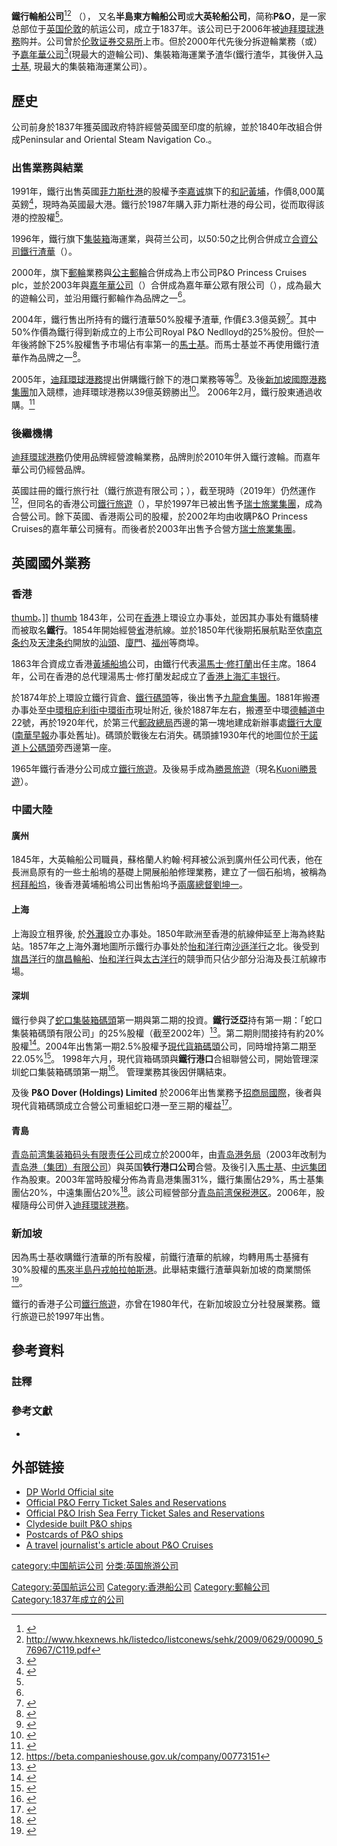 {{wwv|area=中國}}

{{Infobox company
 | name           = Peninsular and Oriental Steam Navigation Company（P&O）<br/>鐵行輪船公司
 | logo           = File:P&O.jpg
 | logo_size      = 250px
 | type           = [[上市公司|上市公司]]
 | foundation     = {{Start date and age|1837|df=yes}}
 | location       = {{UK}}[[倫敦|倫敦]]
 | key_people     = Sir John Parker（公司主席）<br>Robert Woods（[[CEO|CEO]]）
 | num_employees  = 22,038 （2004年）
 | industry       = [[航運|航運]]
 | fate           = 被[[迪拜環球港務|迪拜環球港務]][[併購|併購]]
 | defunct        = {{End date|df=yes|2006|3|7}}
 | products       = [[航運|船務]]、[[碼頭|碼頭服務]]、[[物流|物流]]、[[房地產|房地產]]
 | revenue        = {{profit}} £2.40 billion [[Pound_sterling|GBP]] (2004)| 
 | successors     = [[迪拜環球港務|迪拜環球港務]]（DP World）
 | footnotes      = [[File:P&O-house_flag.svg|150px]]鐵行輪船公司 [[海上用旗|海上用公司旗]]
}}

'''鐵行輪船公司'''<ref>{{cite web |url=http://www.hksargegu.org.hk/GOV_CIR/2012%20CSB%20CM_052012%20Travel%20Alowances.pdf |title=存档副本 |accessdate=2014-07-12 |deadurl=yes |archiveurl=https://web.archive.org/web/20160305080905/http://www.hksargegu.org.hk/GOV_CIR/2012%20CSB%20CM_052012%20Travel%20Alowances.pdf |archivedate=2016-03-05 }}</ref><ref>http://www.hkexnews.hk/listedco/listconews/sehk/2009/0629/00090_576967/C119.pdf</ref> （{{lang-en|Peninsular and Oriental Steam Navigation Company}}）， 又名'''半島東方輪船公司'''或'''大英轮船公司'''，简称'''P&O'''，是一家总部位于[[英国|英国]][[伦敦|伦敦]]的航运公司，成立于1837年。{{fact|date=2010年3月}}该公司已于2006年被[[迪拜環球港務|迪拜環球港務]]购并。公司曾於[[伦敦证券交易所|伦敦证券交易所]]上市。但於2000年代先後分拆遊輪業務（{{lang-en|P&O Cruises}}或{{lang|en|P&O Princess}}）予[[嘉年華公司|嘉年華公司]]<ref name=Carnival>{{cite news|url=http://news.bbc.co.uk/2/hi/business/2359839.stm|title=Carnival cruises towards P&O deal|publisher=英国广播公司|language=en|date=2002-10-25|access-date=2019-11-23}}</ref>(現最大的遊輪公司){{fact|date=2011年7月}}、集裝箱海運業予渣华(鐵行渣华，其後併入[[马士基|马士基]], 現最大的集裝箱海運業公司）。
== 歷史 ==
公司前身於1837年獲英國政府特許經營英國至印度的航線，並於1840年改組合併成Peninsular and Oriental Steam Navigation Co.。

===出售業務與結業===
1991年，鐵行出售英國[[菲力斯杜港|菲力斯杜港]]的股權予[[李嘉诚|李嘉诚]]旗下的[[和記黃埔|和記黃埔]]，作價8,000萬英鎊<ref name=菲力斯杜>{{cite news|title=P&O sells Felixstowe docks|first=Daniel|last=John|newspaper=[[衛報|衛報]]|location=倫敦|page=第12版|date=1991年6月13日|language=en}}</ref>，現時為英國最大港。鐵行於1987年購入菲力斯杜港的母公司{{link-en|European Ferries}}，從而取得該港的控股權<ref name=菲力斯杜/>。

1996年，鐵行旗下[[集裝箱|集裝箱]]海運業，與荷兰{{link-en|渣华|Nedlloyd}}公司，以50:50之比例合併成立[[合資公司|合資公司]][[鐵行渣華|鐵行渣華]]（{{lang-en|P&O Nedlloyd}}）。

2000年，旗下[[郵輪|郵輪]]業務與[[公主郵輪|公主郵輪]]合併成為上市公司P&O Princess Cruises plc，並於2003年與[[嘉年華公司|嘉年華公司]]（{{lang-en|Carnival Corporation}}）合併成為嘉年華公眾有限公司（{{lang-en|Carnival plc}}），成為最大的遊輪公司，並沿用鐵行郵輪作為品牌之一<ref name=Carnival/>。

2004年，鐵行售出所持有的鐵行渣華50%股權予渣華, 作價£3.3億英鎊<ref>{{cite news|url=http://www.guardian.co.uk/business/2004/feb/03/4|title=P&O casts off container unit|date=2004-02-03|accessdate=2010-03-21|work=《衛報》|location=倫敦}}</ref>。其中50%作價為鐵行得到新成立的上市公司Royal P&O Nedlloyd的25%股份。但於一年後將餘下25%股權售予市場佔有率第一的[[馬士基|馬士基]]。而馬士基並不再使用鐵行渣華作為品牌之一<ref>{{cite news|url=http://www.guardian.co.uk/business/2005/may/11/1|title=Maersk and Nedlloyd in bid talks|date=2005-05-113|accessdate=2010-03-21|work=《衛報》}}</ref>。

2005年，[[迪拜環球港務|迪拜環球港務]]提出併購鐵行餘下的港口業務等等<ref>{{cite news|url=http://news.bbc.co.uk/2/hi/business/4480542.stm|title=P&O agrees bid from Dubai Ports|date=2005-11-29|accessdate=2010-03-21|publisher=英国广播公司}}</ref>。及後[[新加坡國際港務集團|新加坡國際港務集團]]加入競標，迪拜環球港務以39億英鎊勝出<ref>{{cite news|url=http://news.bbc.co.uk/2/hi/business/4653596.stm|title=Bidding war stokes P&O's shares|date=2006-01-27|accessdate=2010-03-21|publisher=英国广播公司}}</ref>。 2006年2月，鐵行股東通過收購。<ref>{{cite news|url=http://news.bbc.co.uk/2/hi/business/4709782.stm|title=P&O shareholders back Dubai bid|date=2006-02-13|accessdate=2010-03-21|publisher=英国广播公司}}</ref>

===後繼機構===
[[迪拜環球港務|迪拜環球港務]]仍使用品牌{{link-en|鐵行渡輪|P&O Ferries}}經營渡輪業務，品牌{{link-en|鐵行愛爾蘭海|P&O Irish Sea}}則於2010年併入鐵行渡輪。而嘉年華公司仍經營品牌{{link-en|鐵行郵輪|P&O Cruises}}。

英國註冊的鐵行旅行社（鐵行旅遊有限公司；{{lang-en|P&O Travel Limited}}），截至現時（2019年）仍然運作<ref>https://beta.companieshouse.gov.uk/company/00773151</ref>，但同名的香港公司[[鐵行旅遊|鐵行旅遊]]（{{lang-en|P&O Travel Limited}}），早於1997年已被出售予[[瑞士旅業集團|瑞士旅業集團]]，成為合營公司。餘下英國、香港兩公司的股權，於2002年均由收購P&O Princess Cruises的嘉年華公司擁有。而後者於2003年出售予合營方[[瑞士旅業集團|瑞士旅業集團]]。

==英國國外業務==
=== 香港 ===
[[image:Hkpostoffice1946.jpg|thumb]]。]]
[[image:Blake_Pier_West.jpg|thumb]]
1843年，公司在[[香港|香港]]上環设立办事处，並因其办事处有鐵騎樓而被取名'''鐵行'''。{{fact|1845年首次开辟了[[上海|上海]]和香港之间的航线。|date=2010年3月}}1854年開始經營[[广州市|省]]港航線。並於1850年代後期拓展航點至依[[南京条约|南京条约]]及[[天津条约|天津条约]]開放的[[汕頭|汕頭]]、[[廈門|廈門]]、[[福州|福州]]等商埠。

1863年合資成立香港[[黃埔船塢|黃埔船塢]]公司，由鐵行代表[[湯馬士·修打蘭|湯馬士·修打蘭]]出任主席。1864年，公司在香港的总代理湯馬士·修打蘭发起成立了[[香港上海汇丰银行|香港上海汇丰银行]]。

於1874年於上環設立鐵行貨倉、[[鐵行碼頭|鐵行碼頭]]等，後出售予[[九龍倉集團|九龍倉集團]]。1881年搬遷办事处至[[中環|中環]][[租庇利街|租庇利街]][[中環街市|中環街市]]現址附近, 後於1887年左右，搬遷至中環[[德輔道中|德輔道中]]22號，再於1920年代，於第三代[[香港郵政總局|郵政總局]]西邊的第一塊地建成新辦事處[[鐵行大廈|鐵行大廈]]([[南華早報|南華早報]]办事处舊址)。碼頭於戰後左右消失。碼頭據1930年代的地圖位於[[干諾道|干諾道]][[卜公碼頭|卜公碼頭]]旁西邊第一座。

1965年鐵行香港分公司成立[[鐵行旅遊|鐵行旅遊]]。及後易手成為[[勝景旅遊|勝景旅遊]]（現名[[Kuoni勝景遊|Kuoni勝景遊]]）。

=== 中國大陸 ===
==== 廣州 ====
1845年，大英輪船公司職員，蘇格蘭人約翰·柯拜被公派到廣州任公司代表，他在長洲島原有的一些土船塢的基礎上開展船舶修理業務，建立了一個石船塢，被稱為[[柯拜船坞|柯拜船坞]]，後香港黃埔船塢公司出售船坞予[[兩廣總督|兩廣總督]][[劉坤一|劉坤一]]。

==== 上海 ====
上海設立租界後, 於[[外灘|外灘]]設立办事处。1850年歐洲至香港的航線伸延至上海為終點站。1857年之上海外灘地圖所示鐵行办事处於[[怡和洋行|怡和洋行]]南[[沙遜洋行|沙遜洋行]]之北。後受到[[旗昌洋行|旗昌洋行]]的[[旗昌輪船|旗昌輪船]]、[[怡和洋行|怡和洋行]]與[[太古洋行|太古洋行]]的競爭而只佔少部分沿海及長江航線市場。
====深圳====
鐵行參與了[[蛇口集裝箱碼頭|蛇口集裝箱碼頭]]第一期與第二期的投資。'''鐵行泛亞'''持有第一期：「蛇口集裝箱碼頭有限公司」的25%股權（截至2002年）<ref>{{cite news|url=http://www.coscopac.com.hk/big5/ir/announcements/a021125.pdf|title=中遠太平洋公告|date=2002-11-25|accessdate=2010-03-21|work=中遠太平洋|deadurl=yes|archiveurl=https://web.archive.org/web/20160305235644/http://www.coscopac.com.hk/big5/ir/announcements/a021125.pdf|archivedate=2016年3月5日|df=}}</ref>。第二期則間接持有約20%股權<ref>{{cite web|url=http://www.cmhi.com.hk/Upload/9/c-2002ar-full.pdf|title=2002年年报|accessdate=2010-03-21|work=招商局國際}}</ref>。2004年出售第一期2.5%股權予[[現代貨箱碼頭|現代貨箱碼頭]]公司，同時增持第二期至22.05%<ref>{{Cite web |url=http://www.wharfholdings.com/file/c20040407175852.doc |title=存档副本 |access-date=2010-03-21 |archive-url=https://web.archive.org/web/20160305021015/http://www.wharfholdings.com/file/c20040407175852.doc |archive-date=2016-03-05 |dead-url=yes }}</ref>。 1998年六月，現代貨箱碼頭與'''鐵行港口'''合組聯營公司，開始管理深圳蛇口集裝箱碼頭第一期<ref>{{cite web|url=http://www.hktdc.com/sourcing/hk_company_directory.htm?companyid=1X03GPZY&locale=zh_TW|title=
現代貨箱碼頭有限公司 - 香港|accessdate=2010-03-21|work=香港貿發局網頁}}</ref>。 管理業務其後因併購結束。

及後 '''P&O Dover (Holdings) Limited''' 於2006年出售業務予[[招商局國際|招商局國際]]，後者與現代貨箱碼頭成立合營公司重組蛇口港一至三期的權益<ref>{{cite web|url=http://www.wharfholdings.com/download_chi/ar2006/C14_Report_of_Directors.pdf|title=2006年年報: 董事會報告書|accessdate=2010-03-21|work=九龍倉|archive-url=https://web.archive.org/web/20100326162839/http://www.wharfholdings.com/download_chi/ar2006/C14_Report_of_Directors.pdf#|archive-date=2010-03-26|dead-url=yes}}</ref>。

====青島====
[[青岛前湾集装箱码头有限责任公司|青岛前湾集装箱码头有限责任公司]]成立於2000年，由[[青岛港务局|青岛港务局]]（2003年改制为[[青岛港集团|青岛港（集团）有限公司]]）與英国'''铁行港口公司'''合營。及後引入[[馬士基|馬士基]]、[[中远集团|中远集团]]作為股東。2003年當時股權分佈為青島港集團31%，鐵行集團佔29%，馬士基集團佔20%，中遠集團佔20%<ref>{{cite news|url=http://news.xinhuanet.com/newscenter/2003-07/21/content_986081.htm|title=中國青島港前灣碼頭將建成中國最大集裝箱碼頭|work=新華網|date=2003-07-21|accessdate=2010-03-28|deadurl=yes|archiveurl=https://web.archive.org/web/20050127114222/http://news.xinhuanet.com/newscenter/2003-07/21/content_986081.htm|archivedate=2005-01-27}}</ref>。該公司經營部分[[青岛前湾保税港区|青岛前湾保税港区]]。2006年，股權隨母公司併入[[迪拜環球港務|迪拜環球港務]]。

===新加坡===
因為馬士基收購鐵行渣華的所有股權，前鐵行渣華的航線，均轉用馬士基擁有30%股權的[[馬來半島|馬來半島]][[丹戎帕拉帕斯港|丹戎帕拉帕斯港]]。此舉結束鐵行渣華與新加坡的商業關係<ref>{{cite news|url=https://www.portstrategy.com/news101/world/asia/maerskp_and_o_nedlloyd_merger_to_boost_ptp_throughput|title=Maersk/P&O Nedlloyd merger to boost PTP throughput|date=2005年10月1日|access-date=2019年11月23日|website=portstrategy.com|language=en}}</ref>。

鐵行的香港子公司[[鐵行旅遊|鐵行旅遊]]，亦曾在1980年代，在新加坡設立分社發展業務。鐵行旅遊已於1997年出售。

==參考資料==
===註釋===
{{reflist|2}}

===參考文獻===
*{{cite book |author=冯邦彦|title= 香港英资财团|year=1996 |publisher=三聯書店|location=香港 |isbn=978-962-04-1335-3 }}

==外部链接==
*[http://www.dpworld.com/ DP World Official site]
*[http://www.poferries.com/ Official P&O Ferry Ticket Sales and Reservations]
*[https://web.archive.org/web/20080715032523/http://www.poirishsea.com/ Official P&O Irish Sea Ferry Ticket Sales and Reservations]
*[https://web.archive.org/web/20070926223200/http://www.clydesite.co.uk/clydebuilt/pando.asp Clydeside built P&O ships]
*[http://www.simplonpc.co.uk/PandOCards.html Postcards of P&O ships]
*[https://web.archive.org/web/20061024225811/http://www.nhavers.8k.com/caribbean.htm A travel journalist's article about P&O Cruises]

{{Boeing 929}}

[[Category:英国航运公司|Category:英国航运公司]]
[[category:中国航运公司|category:中国航运公司]]
[[Category:香港船公司|Category:香港船公司]]
[[Category:郵輪公司|Category:郵輪公司]]
[[分类:英国旅游公司|分类:英国旅游公司]]
[[Category:1837年成立的公司|Category:1837年成立的公司]]